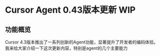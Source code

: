 # Cursor Agent 0.43版本更新 WIP

## 功能概览

Cursor 4.3版本推出了一系列创新的Agent功能，显著提升了开发者的编码体验。我来给大家介绍一下这次更新内容，特别是agent的几个主要能力

